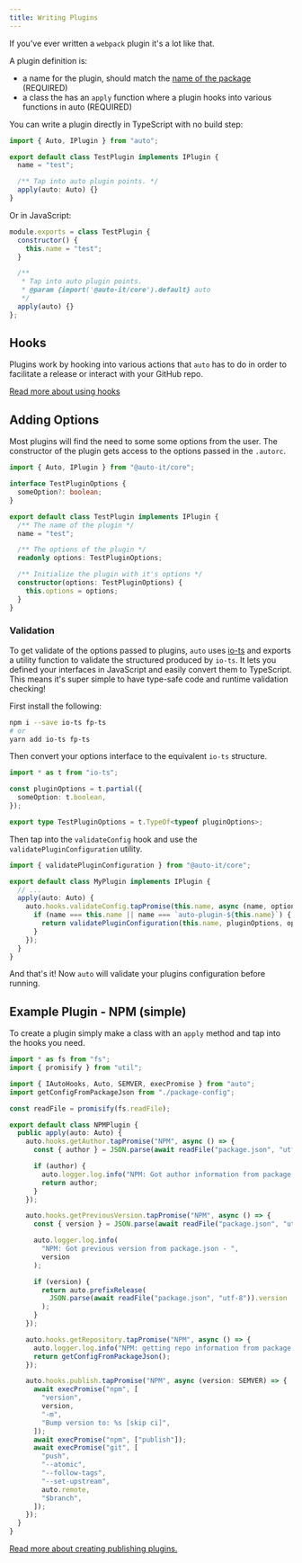 ```yaml
---
title: Writing Plugins
---
```


If you've ever written a `webpack` plugin it's a lot like that.

A plugin definition is:

- a name for the plugin, should match the [name of the package](../configuration/plugins#plugin-declaration) (REQUIRED)
- a class the has an `apply` function where a plugin hooks into various functions in auto (REQUIRED)

You can write a plugin directly in TypeScript with no build step:

```ts
import { Auto, IPlugin } from "auto";

export default class TestPlugin implements IPlugin {
  name = "test";

  /** Tap into auto plugin points. */
  apply(auto: Auto) {}
}
```

Or in JavaScript:

```js
module.exports = class TestPlugin {
  constructor() {
    this.name = "test";
  }

  /**
   * Tap into auto plugin points.
   * @param {import('@auto-it/core').default} auto
   */
  apply(auto) {}
};
```

## Hooks

Plugins work by hooking into various actions that `auto` has to do in order to facilitate a release or interact with your GitHub repo.

[Read more about using hooks](./hook-api-docs)

## Adding Options

Most plugins will find the need to some some options from the user.
The constructor of the plugin gets access to the options passed in the `.autorc`.

```ts
import { Auto, IPlugin } from "@auto-it/core";

interface TestPluginOptions {
  someOption?: boolean;
}

export default class TestPlugin implements IPlugin {
  /** The name of the plugin */
  name = "test";

  /** The options of the plugin */
  readonly options: TestPluginOptions;

  /** Initialize the plugin with it's options */
  constructor(options: TestPluginOptions) {
    this.options = options;
  }
}
```

### Validation

To get validate of the options passed to plugins, `auto` uses [io-ts](https://github.com/gcanti/io-ts) and exports a utility function to validate the structured produced by `io-ts`.
It lets you defined your interfaces in JavaScript and easily convert them to TypeScript.
This means it's super simple to have type-safe code and runtime validation checking!

First install the following:

```bash
npm i --save io-ts fp-ts
# or
yarn add io-ts fp-ts
```

Then convert your options interface to the equivalent `io-ts` structure.

```ts
import * as t from "io-ts";

const pluginOptions = t.partial({
  someOption: t.boolean,
});

export type TestPluginOptions = t.TypeOf<typeof pluginOptions>;
```

Then tap into the `validateConfig` hook and use the `validatePluginConfiguration` utility.

```ts
import { validatePluginConfiguration } from "@auto-it/core";

export default class MyPlugin implements IPlugin {
  // ...
  apply(auto: Auto) {
    auto.hooks.validateConfig.tapPromise(this.name, async (name, options) => {
      if (name === this.name || name === `auto-plugin-${this.name}`) {
        return validatePluginConfiguration(this.name, pluginOptions, options);
      }
    });
  }
}
```

And that's it!
Now `auto` will validate your plugins configuration before running.

## Example Plugin - NPM (simple)

To create a plugin simply make a class with an `apply` method and tap into the hooks you need.

```ts
import * as fs from "fs";
import { promisify } from "util";

import { IAutoHooks, Auto, SEMVER, execPromise } from "auto";
import getConfigFromPackageJson from "./package-config";

const readFile = promisify(fs.readFile);

export default class NPMPlugin {
  public apply(auto: Auto) {
    auto.hooks.getAuthor.tapPromise("NPM", async () => {
      const { author } = JSON.parse(await readFile("package.json", "utf-8"));

      if (author) {
        auto.logger.log.info("NPM: Got author information from package.json");
        return author;
      }
    });

    auto.hooks.getPreviousVersion.tapPromise("NPM", async () => {
      const { version } = JSON.parse(await readFile("package.json", "utf-8"));

      auto.logger.log.info(
        "NPM: Got previous version from package.json - ",
        version
      );

      if (version) {
        return auto.prefixRelease(
          JSON.parse(await readFile("package.json", "utf-8")).version
        );
      }
    });

    auto.hooks.getRepository.tapPromise("NPM", async () => {
      auto.logger.log.info("NPM: getting repo information from package.json");
      return getConfigFromPackageJson();
    });

    auto.hooks.publish.tapPromise("NPM", async (version: SEMVER) => {
      await execPromise("npm", [
        "version",
        version,
        "-m",
        "Bump version to: %s [skip ci]",
      ]);
      await execPromise("npm", ["publish"]);
      await execPromise("git", [
        "push",
        "--atomic",
        "--follow-tags",
        "--set-upstream",
        auto.remote,
        "$branch",
      ]);
    });
  }
}
```

[Read more about creating publishing plugins.](./writing-publishing-plugins)
